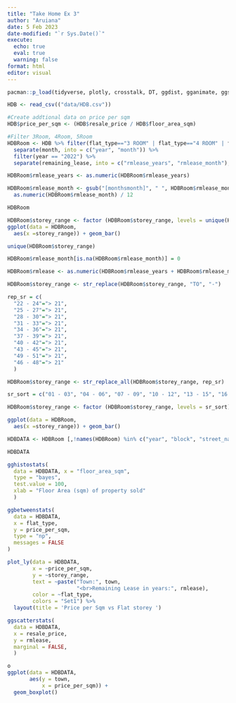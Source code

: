```yaml
---
title: "Take Home Ex 3"
author: "Aruiana"
date: 5 Feb 2023
date-modified: "`r Sys.Date()`"
execute: 
  echo: true
  eval: true
  warning: false
format: html
editor: visual
---
```


```r
pacman::p_load(tidyverse, plotly, crosstalk, DT, ggdist, gganimate, ggstatsplot)

HDB <- read_csv(("data/HDB.csv"))

#Create addtional data on price per sqm
HDB$price_per_sqm <- (HDB$resale_price / HDB$floor_area_sqm)


```

```r
#Filter 3Room, 4Room, 5Room
HDBRoom <- HDB %>% filter(flat_type=="3 ROOM" | flat_type=="4 ROOM" | flat_type=="5 ROOM") %>%
  separate(month, into = c("year", "month")) %>% 
  filter(year == "2022") %>%
  separate(remaining_lease, into = c("rmlease_years", "rmlease_month"), sep = "years") 

HDBRoom$rmlease_years <- as.numeric(HDBRoom$rmlease_years)

HDBRoom$rmlease_month <- gsub("[monthsmonth]", " ", HDBRoom$rmlease_month) %>%
  as.numeric(HDBRoom$rmlease_month) / 12 

HDBRoom

```

```r
HDBRoom$storey_range <- factor (HDBRoom$storey_range, levels = unique(HDBRoom$storey_range))
ggplot(data = HDBRoom,
  aes(x =storey_range)) + geom_bar()

```

```r
unique(HDBRoom$storey_range)
```

```r

HDBRoom$rmlease_month[is.na(HDBRoom$rmlease_month)] = 0

HDBRoom$rmlease <- as.numeric(HDBRoom$rmlease_years + HDBRoom$rmlease_month)

HDBRoom$storey_range <- str_replace(HDBRoom$storey_range, "TO", "-")

rep_sr = c(
  "22 - 24"="> 21", 
  "25 - 27"="> 21", 
  "28 - 30"="> 21",
  "31 - 33"="> 21",
  "34 - 36"="> 21", 
  "37 - 39"="> 21", 
  "40 - 42"="> 21", 
  "43 - 45"="> 21", 
  "49 - 51"="> 21", 
  "46 - 48"="> 21"
  )

HDBRoom$storey_range <- str_replace_all(HDBRoom$storey_range, rep_sr)

sr_sort = c("01 - 03", "04 - 06", "07 - 09", "10 - 12", "13 - 15", "16 - 18", "19 - 21", "> 21")

HDBRoom$storey_range <- factor (HDBRoom$storey_range, levels = sr_sort)

ggplot(data = HDBRoom,
  aes(x =storey_range)) + geom_bar()
```

```r
HDBDATA <- HDBRoom [,!names(HDBRoom) %in% c("year", "block", "street_name", "rmlease_years", "rmlease_month", "flat_model")]

HDBDATA
```

```r
gghistostats(
  data = HDBDATA, x = "floor_area_sqm",
  type = "bayes",
  test.value = 100,
  xlab = "Floor Area (sqm) of property sold"
  )
```

```r
ggbetweenstats(
  data = HDBDATA,
  x = flat_type, 
  y = price_per_sqm,
  type = "np",
  messages = FALSE
)
```

```r
plot_ly(data = HDBDATA, 
        x = ~price_per_sqm, 
        y = ~storey_range,
        text = ~paste("Town:", town,     
                      "<br>Remaining Lease in years:", rmlease),  
        color = ~flat_type, 
        colors = "Set1") %>%
  layout(title = 'Price per Sqm vs Flat storey ')
```

```r
ggscatterstats(
  data = HDBDATA,
  x = resale_price,
  y = rmlease,
  marginal = FALSE,
  )
```

```r
o
ggplot(data = HDBDATA,
       aes(y = town,
           x = price_per_sqm)) + 
  geom_boxplot()
```
